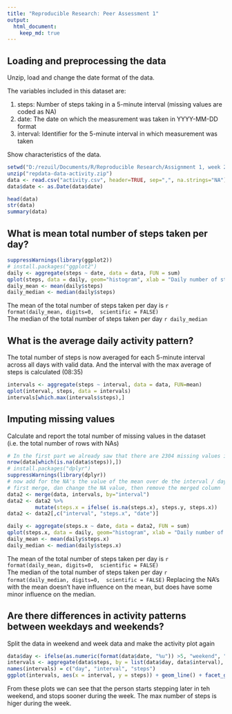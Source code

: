 ```yaml
---
title: "Reproducible Research: Peer Assessment 1"
output: 
  html_document:
    keep_md: true
---
```



## Loading and preprocessing the data

Unzip, load and change the date format of the data.

The variables included in this dataset are:

1. steps: Number of steps taking in a 5-minute interval (missing values are coded as NA)
2. date: The date on which the measurement was taken in YYYY-MM-DD format
3. interval: Identifier for the 5-minute interval in which measurement was taken

Show characteristics of the data.
```r
setwd("D:/rezuil/Documents/R/Reproducible Research/Assignment 1, week 2")
unzip("repdata-data-activity.zip")
data <- read.csv("activity.csv", header=TRUE, sep=",", na.strings="NA")
data$date <- as.Date(data$date)

head(data)
str(data)
summary(data)
```
## What is mean total number of steps taken per day?
```r
suppressWarnings(library(ggplot2))
# install.packages("ggplot2")
daily <- aggregate(steps ~ date, data = data, FUN = sum)
qplot(steps, data = daily, geom="histogram", xlab = "Daily number of steps", binwidth = 200)
daily_mean <- mean(daily$steps)
daily_median <- median(daily$steps)
```

The mean of the total number of steps taken per day is `r format(daily_mean, digits=0,  scientific = FALSE)`  
The median of the total number of steps taken per day `r daily_median`

## What is the average daily activity pattern?

The total number of steps is now averaged for each 5-minute interval across all days with valid data. And the interval with the max average of steps is calculated (08:35)

```r
intervals <- aggregate(steps ~ interval, data = data, FUN=mean)
qplot(interval, steps, data = intervals)
intervals[which.max(intervals$steps),]
```

## Imputing missing values
Calculate and report the total number of missing values in the dataset (i.e. the
total number of rows with NAs)
```r
# In the first part we already saw that there are 2304 missing values in steps, none in other fields
nrow(data[which(is.na(data$steps)),])
# install.packages("dplyr")
suppressWarnings(library(dplyr))
# now add for the NA's the value of the mean over de the interval / days. The mean is stored in intervals calculated before
# first merge, dan change the NA value, then remove the merged column
data2 <- merge(data, intervals, by="interval")
data2 <- data2 %>%
         mutate(steps.x = ifelse( is.na(steps.x), steps.y, steps.x))
data2 <- data2[,c("interval", "steps.x", "date")]

daily <- aggregate(steps.x ~ date, data = data2, FUN = sum)
qplot(steps.x, data = daily, geom="histogram", xlab = "Daily number of steps", binwidth = 200)
daily_mean <- mean(daily$steps.x)
daily_median <- median(daily$steps.x)
```

The mean of the total number of steps taken per day is `r format(daily_mean, digits=0,  scientific = FALSE)`  
The median of the total number of steps taken per day `r format(daily_median, digits=0,  scientific = FALSE)`
Replacing the NA's with the mean doesn't have influence on the mean, but does have some minor influence on the median.

## Are there differences in activity patterns between weekdays and weekends?
Split the data in weekend and week data and make the activity plot again
```r
data$day <- ifelse(as.numeric(format(data$date, "%u")) >5, "weekend", "week")
intervals <- aggregate(data$steps, by = list(data$day, data$interval), mean, na.rm = TRUE)
names(intervals) = c("day", "interval", "steps")
ggplot(intervals, aes(x = interval, y = steps)) + geom_line() + facet_grid(day~.)

```
From these plots we can see that the person starts stepping later in teh weekend, and stops sooner during the week. The max number of steps is higer during the week.

